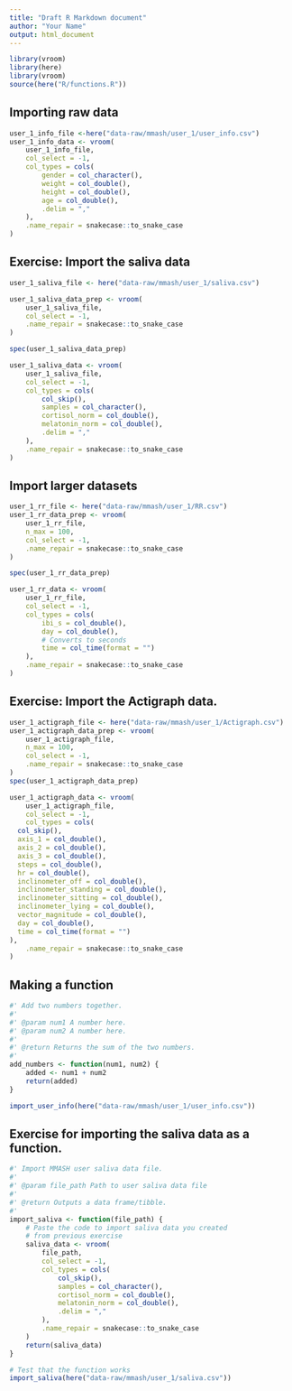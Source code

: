 ```yaml
---
title: "Draft R Markdown document"
author: "Your Name"
output: html_document
---
```


```r
library(vroom)
library(here)
library(vroom)
source(here("R/functions.R")) 
```

## Importing raw data

```r
user_1_info_file <-here("data-raw/mmash/user_1/user_info.csv")
user_1_info_data <- vroom(
    user_1_info_file,
    col_select = -1,
    col_types = cols(
        gender = col_character(),
        weight = col_double(),
        height = col_double(),
        age = col_double(),
        .delim = ","
    ),
    .name_repair = snakecase::to_snake_case
)

```

## Exercise: Import the saliva data

```r
user_1_saliva_file <- here("data-raw/mmash/user_1/saliva.csv")

user_1_saliva_data_prep <- vroom(
    user_1_saliva_file,
    col_select = -1,
    .name_repair = snakecase::to_snake_case
)

spec(user_1_saliva_data_prep)

user_1_saliva_data <- vroom(
    user_1_saliva_file,
    col_select = -1,
    col_types = cols(
        col_skip(),
        samples = col_character(),
        cortisol_norm = col_double(),
        melatonin_norm = col_double(),
        .delim = ","
    ),
    .name_repair = snakecase::to_snake_case
)
```

## Import larger datasets
```r
user_1_rr_file <- here("data-raw/mmash/user_1/RR.csv")
user_1_rr_data_prep <- vroom(
    user_1_rr_file,
    n_max = 100,
    col_select = -1,
    .name_repair = snakecase::to_snake_case
)

spec(user_1_rr_data_prep)

user_1_rr_data <- vroom(
    user_1_rr_file,
    col_select = -1,
    col_types = cols(
        ibi_s = col_double(),
        day = col_double(),
        # Converts to seconds
        time = col_time(format = "")
    ),
    .name_repair = snakecase::to_snake_case
) 
```

## Exercise: Import the Actigraph data.
```r
user_1_actigraph_file <- here("data-raw/mmash/user_1/Actigraph.csv")
user_1_actigraph_data_prep <- vroom(
    user_1_actigraph_file,
    n_max = 100,
    col_select = -1,
    .name_repair = snakecase::to_snake_case
)
spec(user_1_actigraph_data_prep)

user_1_actigraph_data <- vroom(
    user_1_actigraph_file,
    col_select = -1,
    col_types = cols(
  col_skip(),
  axis_1 = col_double(),
  axis_2 = col_double(),
  axis_3 = col_double(),
  steps = col_double(),
  hr = col_double(),
  inclinometer_off = col_double(),
  inclinometer_standing = col_double(),
  inclinometer_sitting = col_double(),
  inclinometer_lying = col_double(),
  vector_magnitude = col_double(),
  day = col_double(),
  time = col_time(format = "")
),
    .name_repair = snakecase::to_snake_case
)
```

## Making a function

```r
#' Add two numbers together.
#'
#' @param num1 A number here.
#' @param num2 A number here.
#'
#' @return Returns the sum of the two numbers.
#'
add_numbers <- function(num1, num2) {
    added <- num1 + num2
    return(added)
}
```
```r
import_user_info(here("data-raw/mmash/user_1/user_info.csv"))
```


## Exercise for importing the saliva data as a function.

```r

#' Import MMASH user saliva data file.
#'
#' @param file_path Path to user saliva data file
#'
#' @return Outputs a data frame/tibble.
#' 
import_saliva <- function(file_path) {
    # Paste the code to import saliva data you created
    # from previous exercise
    saliva_data <- vroom(
        file_path,
        col_select = -1,
        col_types = cols(
            col_skip(),
            samples = col_character(),
            cortisol_norm = col_double(),
            melatonin_norm = col_double(),
            .delim = ","
        ),
        .name_repair = snakecase::to_snake_case
    )
    return(saliva_data)
}

# Test that the function works
import_saliva(here("data-raw/mmash/user_1/saliva.csv"))
```


